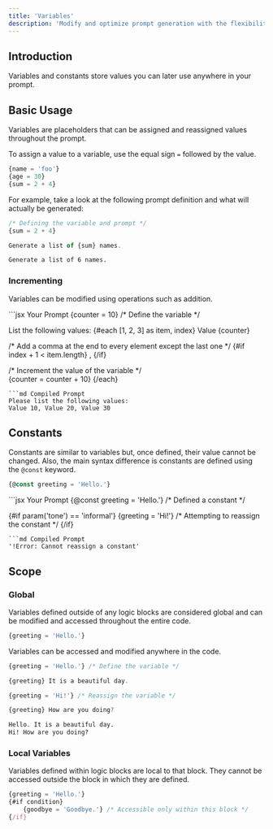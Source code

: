 ```yaml
---
title: 'Variables'
description: 'Modify and optimize prompt generation with the flexibility of variables'
---
```


## Introduction

Variables and constants store values you can later use anywhere in your prompt.

## Basic Usage
Variables are placeholders that can be assigned and reassigned values throughout the prompt.

To assign a value to a variable, use the equal sign `=` followed by the value.
```jsx
{name = 'foo'}
{age = 30}
{sum = 2 + 4} 
```

For example, take a look at the following prompt definition and what will actually be generated:
<CodeGroup>
```jsx Your Prompt
/* Defining the variable and prompt */
{sum = 2 + 4} 

Generate a list of {sum} names.
```

```md Compiled Prompt
Generate a list of 6 names.
```
</CodeGroup>

### Incrementing
Variables can be modified using operations such as addition.

<CodeGroup>
```jsx Your Prompt
{counter = 10} /* Define the variable */

List the following values:
{#each [1, 2, 3] as item, index}
  Value {counter}

  /* Add a comma at the end to every element except the last one */
  {#if index + 1 < item.length}
    ,
  {/if}

  /* Increment the value of the variable */             
  {counter = counter + 10}
{/each}
```
```md Compiled Prompt
Please list the following values:
Value 10, Value 20, Value 30
```
</CodeGroup>

## Constants
Constants are similar to variables but, once defined, their value cannot be changed. Also, the main syntax difference is constants are defined using the `@const` keyword.

```jsx
{@const greeting = 'Hello.'}
```

<CodeGroup>
```jsx Your Prompt
{@const greeting = 'Hello.'} /* Defined a constant */

{#if param('tone') == 'informal'}
    {greeting = 'Hi!'} /* Attempting to reassign the constant */
{/if}
```
```md Compiled Prompt
'!Error: Cannot reassign a constant'
```
</CodeGroup>

## Scope
### Global
Variables defined outside of any logic blocks are considered global and can be modified and accessed throughout the entire code.
```jsx
{greeting = 'Hello.'}
```

Variables can be accessed and modified anywhere in the code.
<CodeGroup>
```jsx Your Prompt
{greeting = 'Hello.'} /* Define the variable */

{greeting} It is a beautiful day.

{greeting = 'Hi!'} /* Reassign the variable */

{greeting} How are you doing?
```
```md Compiled Prompt
Hello. It is a beautiful day.
Hi! How are you doing?
```
</CodeGroup>

### Local Variables
Variables defined within logic blocks are local to that block. They cannot be accessed outside the block in which they are defined.

```jsx
{greeting = 'Hello.'}
{#if condition}
    {goodbye = 'Goodbye.'} /* Accessible only within this block */
{/if}
```
